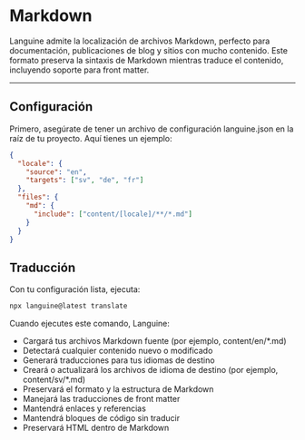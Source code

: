 # Markdown

Languine admite la localización de archivos Markdown, perfecto para documentación, publicaciones de blog y sitios con mucho contenido. Este formato preserva la sintaxis de Markdown mientras traduce el contenido, incluyendo soporte para front matter.

---

## Configuración

Primero, asegúrate de tener un archivo de configuración languine.json en la raíz de tu proyecto. Aquí tienes un ejemplo:

```json
{
  "locale": {
    "source": "en",
    "targets": ["sv", "de", "fr"]
  },
  "files": {
    "md": {
      "include": ["content/[locale]/**/*.md"]
    }
  }
}
```

## Traducción

Con tu configuración lista, ejecuta:

```bash
npx languine@latest translate
```

Cuando ejecutes este comando, Languine:

- Cargará tus archivos Markdown fuente (por ejemplo, content/en/*.md)
- Detectará cualquier contenido nuevo o modificado
- Generará traducciones para tus idiomas de destino
- Creará o actualizará los archivos de idioma de destino (por ejemplo, content/sv/*.md)
- Preservará el formato y la estructura de Markdown
- Manejará las traducciones de front matter
- Mantendrá enlaces y referencias
- Mantendrá bloques de código sin traducir
- Preservará HTML dentro de Markdown
